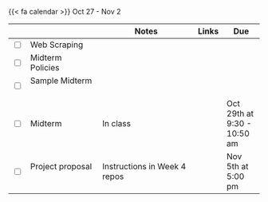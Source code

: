 {{< fa calendar >}} Oct 27 - Nov 2


<table class="table-striped text-left table-bordered" align = "center">

  <thead>
    <th style="width:  3%"></th>
    <th style="width:  30%"></th>
    <th style="width:  40%">Notes</th>
    <th style="width:  8%">Links</th>
    <th style="width:  15%">Due</th>
  </thead>
  
  <tr>
    <td><input type="checkbox" /></td>
    <td>Web Scraping &nbsp; &nbsp; </td>
    <td></td>
    <td><a href="https://stats6-wi25.github.io/slides/week05/5a-web-scrape.html" target ="_blank"> <i class="fas fa-laptop" aria-hidden="true"
            title="External Link to Slides" target = "_blank"></i></a>
      </td>
    <td></td>
  </tr>
  
  <tr>
    <td><input type="checkbox" /></td>
    <td> Midterm Policies&nbsp; &nbsp; </td>
    <td></td>
    <td><a href="https://stats6-wi25.github.io/slides/week05/cover.pdf" target ="_blank"> <i class="fas fa-book" aria-hidden="true"
            title="External Link to Slides" target = "_blank"></i></a></td>
    <td></td>
  </tr>
  
   <tr>
    <td><input type="checkbox" /></td>
    <td>Sample Midterm&nbsp; &nbsp; </td>
    <td></td>
    <td><a href="https://canvas.eee.uci.edu/courses/76404/files?preview=32857797" target ="_blank"> <i class="fas fa-book" aria-hidden="true"
            title="External Link to Slides" target = "_blank"></i></a></td>
    <td></td>
  </tr>
  
  
  <tr>
    <td><input type="checkbox" /></td>
    <td> Midterm&nbsp; &nbsp; </td>
    <td>In class</td>
    <td></td>
    <td>Oct 29th at 9:30 - 10:50 am</td>
  </tr>
  
   <tr>
    <td><input type="checkbox" /></td>
    <td> Project proposal&nbsp; &nbsp; </td>
    <td>Instructions in Week 4 repos</td>
    <td></td>
    <td>Nov 5th at 5:00 pm</td>
  </tr>
    
        
</table>